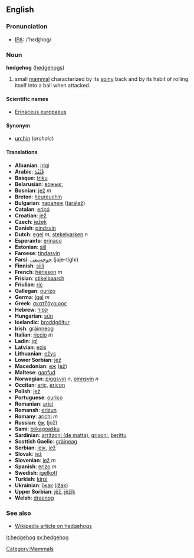 ==English==
=== Pronunciation ===
*[[w:IPA|IPA]]: /'hɛʤhɒg/

=== Noun ===
'''hedgehog''' ([[hedgehogs]])

# small [[mammal]] characterized by its [[spiny]] back and by its habit of rolling itself into a ball when attacked.

====Scientific names====
*[[Erinaceus europaeus]]

====Synonym====
*[[urchin]] (''archaic'')

==== Translations ====
*'''Albanian''': [[iriqi]]
*'''Arabic''': [[قنفذ|قُنْفُذ]]
*'''Basque''': [[triku]]
*'''Belarusian''': [[вожык;]]
*'''Bosnian''': [[jež]] ''m''
*'''Breton''': [[heureuchin]]
*'''Bulgarian''': [[таралеж]] ([[taralež]])
*'''Catalan''': [[eriçó]]
*'''Croatian''': [[jež]]
*'''Czech''': [[ježek]]
*'''Danish''': [[pindsvin]]
*'''Dutch''': [[egel]] ''m'', [[stekelvarken]] ''n''
*'''Esperanto''': [[erinaco]]
*'''Estonian''': [[siil]]
*'''Faroese''': [[tindasvín]]
*'''Farsi''': [[جوجه‌تیغی]] (juje-tighi)
*'''Finnish''': [[siili]]
*'''French''': [[hérisson]] ''m''
*'''Frisian''': [[stikelbaarch]]
*'''Friulian''': [[riç]]
*'''Gallegan''': [[ourizo]]
*'''Germa''': [[Igel]] ''m''
*'''Greek''': [[σκατζόχοιρος]]
*'''Hebrew''': [[קפוד]]
*'''Hungarian''': [[sün]]
*'''Icelandic''': [[broddgöltur]]
*'''Irish''': [[gráinneog]]
*'''Italian''': [[riccio]] ''m''
*'''Ladin''': [[igl]]
*'''Latvian''': [[ezis]]
*'''Lithuanian''': [[ežys]]
*'''Lower Sorbian''': [[jež]]
*'''Macedonian''': [[еж]] ([[ež]])
*'''Maltese''': [[qanfud]]
*'''Norwegian''': [[piggsvin]] ''n'', [[pinnsvin]] ''n''
*'''Occitan''': [[eriç]], [[eriçon]]
*'''Polish''': [[jeż]] '' ''
*'''Portuguese''': [[ouriço]]
*'''Romanian''': [[arici]]
*'''Romansh''': [[erizun]]
*'''Romany''': [[arichi]] ''m''
*'''Russian''': [[ёж]] (jož)
*'''Sami''': [[biikagoašku]]
*'''Sardinian''': [[arritzoni (de matta)]], [[grixoni]], [[berittu]]
*'''Scottish Gaelic''': [[gràineag]]
*'''Serbian''': [[jеж]], [[jež]]
*'''Slovak''': [[jež]]
*'''Slovenian''': [[jež]] ''m''
*'''Spanish''': [[erizo]] ''m''
*'''Swedish''': [[igelkott]]
*'''Turkish''': [[kirpi]]
*'''Ukrainian''': [[їжак]] ([[ižak]])
*'''Upper Sorbian''': [[jěž]], [[jěžik]]
*'''Welsh''': [[draenog]]

===See also===
*[[w:hedgehog|Wikipedia article on hedgehogs]]

[[Category:Mammals]]

[[it:hedgehog]]
[[sv:hedgehog]]